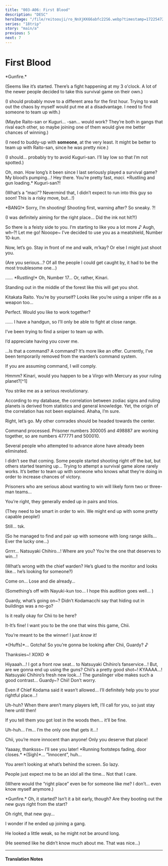 ```yaml
---
title: "003-A06: First Blood"
description: "DESC"
heroImage: "/file/reitoouji/ro_NnXjKK66abfc22S6.webp?timestamp=1722547245343"
series: "18trip"
story: "main/a"
previous: 5
next: 7
---
```



# First Blood

<Divider loc="By the Dock" />

<StoryImg src="https://f005.backblazeb2.com/file/reitoouji/ro_D66ac01712cYBNj1.webp?timestamp=1722548606540" alt="1" />

<Narration>
*Gunfire.*
</Narration>

<Bubble character="Tao">
<p class="t">(Seems like it’s started. There’s a fight happening at my 3 o'clock. A lot of the newer people decided to take this survival game on their own.)</p>

<p class="t">(I should probably move to a different area for the first hour. Trying to wait out the chaos by myself would put me at a disadvantage. I need to find someone to team up with.)</p>

<p class="t">(Maybe Raito-san or Kuguri… -san… would work? They’re both in gangs that rival each other, so maybe joining one of them would give me better chances of winning.)</p>

<p class="t">(I need to buddy-up with <b>someone</b>, at the very least. It might be better to team up with Raito-san, since he was pretty nice.)</p>

<p class="t">(I should… probably try to avoid Kuguri-san. I’ll lay low so that I’m not spotted.)</p>
</Bubble>

<Bubble character="Tao">
Oh, <i>man</i>. How long’s it been since I last seriously played a survival game? My blood’s pumping…!
</Bubble>

<Bubble character="Kuguri">
Hey there. You’re pretty fast, <i>maci</i>.
</Bubble>

<Narration>
*Rustling and gun loading.*
</Narration>

<Bubble character="Tao">
Kuguri-san?!
</Bubble>

<Bubble character="Tao">
<p class="t">(What’s a “maci”? Nevermind that, I didn’t expect to run into this guy so soon! This is a risky move, but…!)</p>
</Bubble>

<Narration>
*BANG!*
</Narration>

<Bubble character="Tao">
Sorry, I’m shooting!
</Bubble>

<Bubble character="Kuguri">
Shooting first, warning after? So sneaky.
</Bubble>

<Bubble character="Tao">
?!

<p class="t">(I was definitely aiming for the right place… Did the ink not hit?!)</p>
</Bubble>

<Bubble character="Kuguri">
So there is a feisty side to you. I’m starting to like you a lot more&nbsp;♪
</Bubble>

<StoryImg src="https://f005.backblazeb2.com/file/reitoouji/ro_r3nOv66ac0171PO5.webp?timestamp=1722548606320" alt="2" />

<Bubble character="Tao">
Augh, wh–?! Let me go!
</Bubble>

<Bubble character="Kuguri">
Nooope~ I’ve decided to use you as a meatshield, Number 10-kun.

Now, let’s go. Stay in front of me and walk, m’kay? Or else I might just shoot you.
</Bubble>

<Bubble character="Tao">
<p class="t">(Are you serious…? Of all the people I could get caught by, it had to be the most troublesome one…)</p>
</Bubble>

<Divider loc="Forest" />

<StoryImg src="https://f005.backblazeb2.com/file/reitoouji/ro_uMvb66ac0171Ajg4.webp?timestamp=1722548607245" alt="3" />

<Bubble character="Kinari">
……
</Bubble>

<Narration>
*Rustling!*
</Narration>

<Bubble character="Raito">
Oh, Number 17… Or, rather, Kinari.

Standing out in the middle of the forest like this will get you shot.
</Bubble>

<Bubble character="Kinari">
Kitakata Raito.
</Bubble>

<Bubble character="Raito">
You’re by yourself? Looks like you’re using a sniper rifle as a weapon too…

Perfect. Would you like to work together?
</Bubble>

<Bubble character="Kinari">
……
</Bubble>

<Bubble character="Raito">
I have a handgun, so I’ll only be able to fight at close range.

I’ve been trying to find a sniper to team up with.

I’d appreciate having you cover me.
</Bubble>

<StoryImg src="https://f005.backblazeb2.com/file/reitoouji/ro_066ac0171SMrd7S1.webp?timestamp=1722548607362" alt="4" />

<Bubble character="Kinari">
…Is that a command?
</Bubble>

<Bubble character="Raito">
A command? It’s more like an offer.
</Bubble>

<Bubble character="Kinari">
Currently, I’ve been temporarily removed from the warden’s command system.

If you are assuming command, I will comply.
</Bubble>

<Bubble character="Raito">
Hmmm? Kinari, would you happen to be a Virgo with Mercury as your ruling planet?[^1]

You strike me as a serious revolutionary.
</Bubble>

<Bubble character="Kinari">
According to my database, the correlation between zodiac signs and ruling planets is derived from statistics and general knowledge. Yet, the origin of the correlation has not been explained.
</Bubble>

<Bubble character="Raito">
Ahaha, I’m sure.

Right, let’s go. My other comrades should be headed towards the center.
</Bubble>

<Bubble character="Kinari">
Command processed.
</Bubble>

<Divider loc="Control Room" />

<StoryImg src="https://f005.backblazeb2.com/file/reitoouji/ro_iK1h66ac02c2mc74.webp?timestamp=1722548933690" alt="5" />

<Bubble character="Guard A">
Prisoner numbers 300005 and 498887 are working together, so are numbers 477771 and 500010.

Several people who attempted to advance alone have already been eliminated.
</Bubble>

<Bubble mc>
I didn’t see that coming. Some people started shooting right off the bat, but others started teaming up…
</Bubble>

<Bubble character="Nayuki">
Trying to attempt a survival game alone rarely works. It’s better to team up with someone who knows what they’re doing in order to increase chances of victory.

Prisoners who are serious about wanting to win will likely form two or three-man teams…
</Bubble>

<Bubble mc>
You’re right, they generally ended up in pairs and trios.
</Bubble>

<Bubble mc>
<p class="t">(They need to be smart in order to win. We might end up with some pretty capable people!)</p>
</Bubble>

<Bubble character="Nayuki">
Still… tsk.

<p class="t">(So he managed to find and pair up with someone with long range skills… Ever the lucky one…)</p>
</Bubble>

<Bubble character="Kodama">
Grrrr… Natsuyaki Chihiro…! Where are you? You’re the one that deserves to win…!
</Bubble>

<Bubble mc>
<p class="t">(What’s wrong with the chief warden? He’s glued to the monitor and looks like… he’s looking for someone?)</p>
</Bubble>

<Bubble character="Nayuki">
Come on… Lose and die already…
</Bubble>

<Bubble mc>
<p class="t">(Something’s off with Nayuki-kun too… I hope this audition goes well… )</p>
</Bubble>

<Divider loc="Cell Block" />

<StoryImg src="https://f005.backblazeb2.com/file/reitoouji/ro_y9iM66ac0171TsY4.webp?timestamp=1722548606634" alt="6" />

<Bubble character="Chihiro">
Guardy, what’s going on~? Didn’t Kodamacchi say that hiding out in buildings was a no-go?

Is it really okay for Chii to be here?
</Bubble>

<Bubble character="Guard B">
It-It’s fine! I want you to be the one that wins this game, Chii.

You’re meant to be the winner! I just <i>know</i> it!
</Bubble>

<Bubble character="Chihiro">
*(Huffs)*…
</Bubble>

<Bubble character="Chihiro">
Gotcha! So you’re gonna be looking after Chii, Guardy?&nbsp;♪

Thanksies~! XOXO&nbsp;☆
</Bubble>

<Bubble character="Guard B">
Hiyaaah...! I got a front row seat… to Natsuyaki Chihiro’s fanservice…!
</Bubble>

<Bubble character="Chihiro">
But, are we gonna end up using the guns? Chii’s a pretty good shot~!
</Bubble>

<Bubble character="Guard B">
KYAAAA...! Natsuyaki Chihiro’s fresh new look…! The gunslinger vibe makes such a good contrast…
</Bubble>

<Bubble character="Chihiro">
Guardy~?
</Bubble>

<Bubble character="Guard B">
Chii! Don’t worry.

Even if Chief Kodama said it wasn’t allowed… I’ll definitely help you to your rightful place…!
</Bubble>

<Bubble character="Chihiro">
Uh-huh?
</Bubble>

<Bubble character="Guard B">
When there aren’t many players left, I’ll call for you, so just stay here until then!

If you tell them you got lost in the woods then… it’ll be fine.
</Bubble>

<Bubble character="Chihiro">
Uh-huh…
</Bubble>

<Bubble character="Guard B">
I’m… I’m the only one that gets it…!

Chii, you’re more innocent than anyone! Only you deserve that place!
</Bubble>

<Bubble character="Chihiro">
Yaaaay, thanksss~
</Bubble>

<Bubble character="Guard B">
I’ll see you later!
</Bubble>

<Narration>
*Running footsteps fading, door closes.*
</Narration>

<StoryImg src="https://f005.backblazeb2.com/file/reitoouji/ro_hsfpO66ac0171Zf5.webp?timestamp=1722548607269" alt="7" />

<Bubble character="Chihiro">
*(Sigh)*... “Innocent”, huh…

You aren’t looking at what’s behind the screen. So lazy.

People just expect me to be an idol all the time… Not that I care.
</Bubble>

<Bubble character="Chihiro">
<p class="t">(Where would the “right place” even be for someone like me? I don’t… even know myself anymore.)</p>
</Bubble>

<Narration>
*Gunfire.*
</Narration>

<Bubble character="Chihiro">
Oh, it started? Isn’t it a bit early, though? Are they booting out the new guys right from the start?

Oh right, that new guy…

I wonder if he ended up joining a gang.

He looked a little weak, so he might not be around long.
</Bubble>

<Bubble character="Chihiro">
<p class="t">(He seemed like he didn’t know much about me. That was nice…)</p>
</Bubble>

***

<h4>Translation Notes</h4>

[^1]: Mercury is usually the ruling planet of the Virgo/Gemini zodiacs. Typically called the planet of communication in astrology.